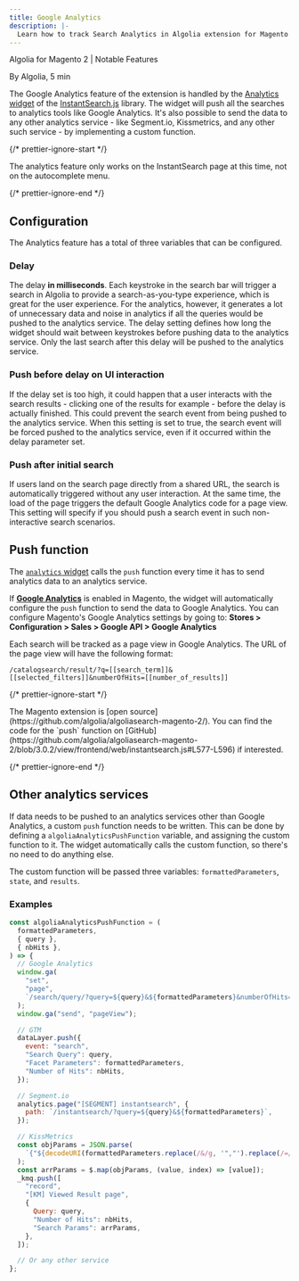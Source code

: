 ```yaml
---
title: Google Analytics
description: |-
  Learn how to track Search Analytics in Algolia extension for Magento 2.
---
```


Algolia for Magento 2 | Notable Features

By Algolia, 5 min

The Google Analytics feature of the extension is handled by the [Analytics widget](/api-reference/widgets/analytics/js/) of the [InstantSearch.js](/api-reference/widgets/js/) library.
The widget will push all the searches to analytics tools like Google Analytics.
It's also possible to send the data to any other analytics service - like Segment.io, Kissmetrics, and any other such service - by implementing a custom function.

{/* prettier-ignore-start */}

<Warning>
  The analytics feature only works on the InstantSearch page at this time, not on the autocomplete menu.
</Warning>

{/* prettier-ignore-end */}

## Configuration

The Analytics feature has a total of three variables that can be configured.

### Delay

The delay **in milliseconds**.
Each keystroke in the search bar will trigger a search in Algolia to provide a search-as-you-type experience, which is great for the user experience.
For the analytics, however, it generates a lot of unnecessary data and noise in analytics if all the queries would be pushed to the analytics service.
The delay setting defines how long the widget should wait between keystrokes before pushing data to the analytics service.
Only the last search after this delay will be pushed to the analytics service.

### Push before delay on UI interaction

If the delay set is too high, it could happen that a user interacts with the search results - clicking one of the results for example - before the delay is actually finished.
This could prevent the search event from being pushed to the analytics service.
When this setting is set to true, the search event will be forced pushed to the analytics service, even if it occurred within the delay parameter set.

### Push after initial search

If users land on the search page directly from a shared URL, the search is automatically triggered without any user interaction.
At the same time, the load of the page triggers the default Google Analytics code for a page view.
This setting will specify if you should push a search event in such non-interactive search scenarios.

## Push function

The [`analytics` widget](/api-reference/widgets/analytics/js/#widget-param-pushfunction) calls the `push` function every time it has to send analytics data to an analytics service.

If **[Google Analytics](https://docs.magento.com/user-guide/marketing/google-universal-analytics.html)** is enabled in Magento, the widget will automatically configure the `push` function to send the data to Google Analytics. You can configure Magento's Google Analytics settings by going to: **Stores > Configuration > Sales > Google API > Google Analytics**

Each search will be tracked as a page view in Google Analytics.
The URL of the page view will have the following format:

`/catalogsearch/result/?q=[[search_term]]&[[selected_filters]]&numberOfHits=[[number_of_results]]`

{/* prettier-ignore-start */}

<Note>
  The Magento extension is [open source](https://github.com/algolia/algoliasearch-magento-2/). You can find the code for the `push` function on [GitHub](https://github.com/algolia/algoliasearch-magento-2/blob/3.0.2/view/frontend/web/instantsearch.js#L577-L596) if interested.
</Note>

{/* prettier-ignore-end */}

## Other analytics services

If data needs to be pushed to an analytics services other than Google Analytics, a custom `push` function needs to be written.
This can be done by defining a `algoliaAnalyticsPushFunction` variable, and assigning the custom function to it.
The widget automatically calls the custom function, so there's no need to do anything else.

The custom function will be passed three variables: `formattedParameters`, `state`, and `results`.

### Examples

```js js
const algoliaAnalyticsPushFunction = (
  formattedParameters,
  { query },
  { nbHits },
) => {
  // Google Analytics
  window.ga(
    "set",
    "page",
    `/search/query/?query=${query}&${formattedParameters}&numberOfHits=${nbHits}`,
  );
  window.ga("send", "pageView");

  // GTM
  dataLayer.push({
    event: "search",
    "Search Query": query,
    "Facet Parameters": formattedParameters,
    "Number of Hits": nbHits,
  });

  // Segment.io
  analytics.page("[SEGMENT] instantsearch", {
    path: `/instantsearch/?query=${query}&${formattedParameters}`,
  });

  // KissMetrics
  const objParams = JSON.parse(
    `{"${decodeURI(formattedParameters.replace(/&/g, '","').replace(/=/g, '":"'))}"}`,
  );
  const arrParams = $.map(objParams, (value, index) => [value]);
  _kmq.push([
    "record",
    "[KM] Viewed Result page",
    {
      Query: query,
      "Number of Hits": nbHits,
      "Search Params": arrParams,
    },
  ]);

  // Or any other service
};
```
